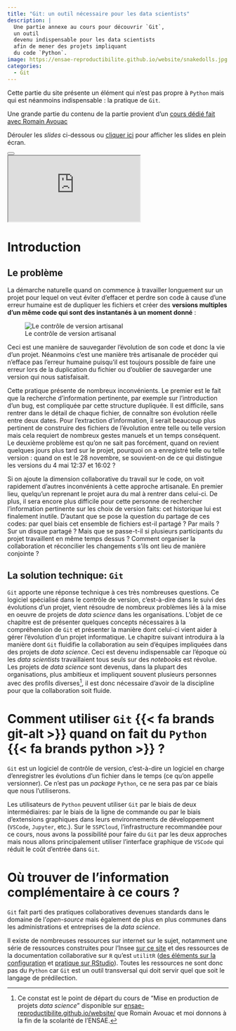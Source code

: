 ```yaml
---
title: "Git: un outil nécessaire pour les data scientists"
description: |
  Une partie annexe au cours pour découvrir `Git`,
  un outil
  devenu indispensable pour les data scientists
  afin de mener des projets impliquant
  du code `Python`.
image: https://ensae-reproductibilite.github.io/website/snakedolls.jpg
categories:
  - Git
---
```



Cette partie du site présente un élément qui n'est pas propre à
`Python` mais qui est néanmoins indispensable : la pratique de `Git`.

Une grande partie du contenu de la partie provient
d'un [cours dédié fait avec Romain Avouac](https://inseefrlab.github.io/formation-bonnes-pratiques-git-R/slides/complete.html)

:::{.cell .markdown}
Dérouler les _slides_ ci-dessous ou [cliquer ici](/slides/ggplot.qmd)
pour afficher les slides en plein écran.

```{=html}
<div class="sourceCode" id="cb1"><pre class="sourceCode yaml code-with-copy"><code class="sourceCode yaml"></code><button title="Copy to Clipboard" class="code-copy-button"><i class="bi"></i></button></pre><iframe class="sourceCode yaml code-with-copy" src="https://inseefrlab.github.io/formation-bonnes-pratiques-git-R/slides/complete.html#/partie-1-contr%C3%B4le-de-version-avec-git"></iframe></div>
```

:::



# Introduction

## Le problème

La démarche naturelle quand on commence à travailler longuement sur un projet pour lequel on veut éviter d'effacer et perdre son code à cause d'une erreur humaine est de dupliquer les fichiers et créer des __versions multiples d'un même code qui sont des instantanés à un moment donné__ :

![Le contrôle de version artisanal](https://inseefrlab.github.io/formation-bonnes-pratiques-git-R/slides/img/fichiers_multiples.png){#fig-version-control-inferno}

Ceci est une manière de sauvegarder l'évolution de son code et donc la vie d'un projet. Néanmoins c'est une manière très artisanale de procéder qui n'efface pas l'erreur humaine puisqu'il est toujours possible de faire une erreur lors de la duplication du fichier ou d'oublier de sauvegarder une version qui nous satisfaisait.

Cette pratique présente de nombreux inconvénients. Le premier est le fait que la recherche d'information pertinente, par exemple sur l'introduction d'un bug, est compliquée par cette structure dupliquée. Il est difficile, sans rentrer dans le détail de chaque fichier, de connaître son évolution réelle entre deux dates. Pour l'extraction d'information, il serait beaucoup plus pertinent de construire des fichiers de l'évolution entre telle ou telle version mais cela requiert de nombreux gestes manuels et un temps conséquent. Le deuxième problème est qu'on ne sait pas forcément, quand on revient quelques jours plus tard sur le projet, pourquoi on a enregistré telle ou telle version : quand on est le 28 novembre, se souvient-on de ce qui distingue les versions du 4 mai 12:37 et 16:02 ?

Si on ajoute la dimension collaborative du travail sur le code, on voit rapidement d'autres inconvénients à cette approche artisanale. En premier lieu, quelqu'un reprenant le projet aura du mal à rentrer dans celui-ci. De plus, il sera encore plus difficile pour cette personne de rechercher l'information pertinente sur les choix de version faits: cet historique lui est finalement inutile. D'autant que se pose la question du partage de ces codes: par quel biais cet ensemble de fichiers est-il partagé ? Par mails ? Sur un disque partagé ? Mais que se passe-t-il si plusieurs participants du projet travaillent en même temps dessus ? Comment organiser la collaboration et réconcilier les changements s'ils ont lieu de manière conjointe ? 

## La solution technique: `Git`

`Git` apporte une réponse technique à ces très nombreuses questions. Ce logiciel spécialisé dans le contrôle de version, c'est-à-dire dans le suivi des évolutions d'un projet, vient résoudre de nombreux problèmes liés à la mise en oeuvre de projets de _data science_ dans les organisations. L'objet de ce chapitre est de présenter quelques concepts nécessaires à la compréhension de `Git` et présenter la manière dont celui-ci vient aider à gérer l'évolution d'un projet informatique. Le chapitre suivant introduira à la manière dont `Git` fluidifie la collaboration au sein d'équipes impliquées dans des projets de _data science_. Ceci est devenu indispensable car l'époque où les _data scientists_ travaillaient tous seuls sur des _notebooks_ est révolue. Les projets de _data science_ sont devenus, dans la plupart des organisations, plus ambitieux et impliquent souvent plusieurs personnes avec des profils diverses[^miseenprod], il est donc nécessaire d'avoir de la discipline pour que la collaboration soit fluide. 

[^miseenprod]: Ce constat est le point de départ du cours de "Mise en production de projets _data science_" disponible sur [ensae-reproductibilite.github.io/website/](https://ensae-reproductibilite.github.io/website/) que Romain Avouac et moi donnons à la fin de la scolarité de l'ENSAE. 

# Comment utiliser `Git` {{< fa brands git-alt >}} quand on fait du `Python` {{< fa brands python >}} ? 

`Git` est un logiciel de contrôle de version, c'est-à-dire un logiciel en charge d'enregistrer les évolutions d'un fichier dans le temps (ce qu'on appelle versionner). Ce n'est pas un _package_ `Python`, ce ne sera pas par ce biais que nous l'utiliserons.

Les utilisateurs de `Python` peuvent utiliser `Git` par le biais de deux intermédiaires: par le biais de la ligne de commande ou par le biais d'extensions graphiques dans leurs environnements de développement (`VSCode`, `Jupyter`, etc.). Sur le `SSPCloud`, l'infrastructure recommandée pour ce cours, nous avons la possibilité pour faire du `Git` par les deux approches mais nous allons principalement utiliser l'interface graphique de `VSCode` qui réduit le coût d'entrée dans `Git`. 


# Où trouver de l'information complémentaire à ce cours ?

`Git` fait parti des pratiques collaboratives
devenues standards dans le domaine de l'_open-source_
mais également de plus en plus communes dans les administrations et entreprises
de la _data science_. 

Il existe de
nombreuses ressources sur internet sur le sujet,
notamment une série de ressources construites
pour l'Insee [sur ce site](https://inseefrlab.github.io/formation-bonnes-pratiques-git-R/)
et des ressources de la documentation collaborative sur `R` qu'est `utilitR`
([des éléments sur la configuration](https://www.book.utilitr.org/03_fiches_thematiques/fiche_configurer_git)
et [pratique sur RStudio](https://www.book.utilitr.org/03_fiches_thematiques/fiche_git_utilisation)). Toutes
les ressources ne sont donc pas du `Python` car `Git` est un outil transversal
qui doit servir quel que soit le langage de prédilection.



<!-----------------
## Les problèmes classiques

Dans un projet, il est commun de se demander (ou de demander à quelqu'un) :

* quelle était la bonne version d'un programme ?
* qui était l'auteur d'un bout de code en particulier  ?
* si un changement était important ou juste un essai  ?
* où retrouver des traces d'un vieil essai abandonné mais potentiellement finalement prometteur  ?
* comment fusionner des programmes écrits par plusieurs personnes  ?
* etc.

![](https://thinkr.fr/wp-content/uploads/git_notfinal.gif){fig-width="60%"}

## La solution: le contrôle de version

Il existe un outil informatique puissant qui répond à tous ces besoins :
la __gestion de version__ (*version control system* (VCS) en anglais). Ses avantages sont incontestables et permettent de facilement :

* enregistrer l'historique des modifications d'un ensemble de fichiers ;
* revenir à des versions précédentes d'un ou plusieurs fichiers ;
* rechercher les modifications qui ont pu créer des erreurs ;
* partager ses modifications et récupérer celles des autres ;
* proposer des modifications, les discuter, sans pour autant modifier d'emblée la dernière version existante ;
* identifier les auteurs et la date des modifications.


En outre, ces outils fonctionnent avec tous les langages
informatiques (texte, `R`, `Python`, `Markdown`, `LaTeX`, `Java`, etc.)
car reposent sur la comparaison des lignes et des caractères des programmes.

## Avantages du contrôle de version

On peut ainsi résumer les principaux avantages du contrôle de version
de la manière suivante :

1. Conserver et archiver l'ensemble des versions d'un code ou d'une documentation
2. Travailler efficacement en équipe
3. Améliorer la qualité des codes
4. Simplifier la communication autour d'un projet


### Conserver et archiver du code

Une des principales fonctionnalités de la gestion de version est de conserver
l'ensemble des fichiers de façon sécurisée et de proposer un archivage
structuré des codes. Les fichiers sont stockés dans un **dépôt**, qui constitue le projet.

Tout repose dans la gestion et la présentation de l'historique des modifications.
Chaque modification (ajout, suppression ou changement) sur un ou plusieurs fichiers est identifiée par son auteur,
sa date et un bref descriptif[^1].
Chaque changement est donc unique et aisément identifiable quand les modifications sont classées par ordre chronologique. Les groupes de modifications transmis au dépôt sont appelées **commit**.


[^1]: Plus précisément, chaque modification est identifiée de manière unique par un code `SHA` auquel est associé l'auteur, l'horodatage et des métadonnées (par exemple le message descriptif associé).


Avec des outils graphiques, on peut vérifier l'
[ensemble des évolutions d'un fichier (`history`)](https://github.com/linogaliana/python-datascientist/commits/main/README.md),
ou [l'histoire d'un dépôt](https://github.com/linogaliana/python-datascientist/commits/main).
On peut aussi
[se concentrer sur une modification particulière d'un fichier](https://github.com/linogaliana/python-datascientist/commit/7e5d30ae0e260f9485453b42f195b0181a53e32e#diff-04c6e90faac2675aa89e2176d2eec7d8) ou vérifier, pour un fichier, la
[modification qui a entraîné l'apparition de telle ou telle ligne (`blame`)](https://github.com/linogaliana/python-datascientist/blame/main/README.md)

Sur son poste de travail, les dizaines (voire centaines) de programmes organisés à la main n'existent plus. Tout est regroupé dans un seul dossier, rassemblant les éléments du dépôt. Au sein du dépôt, tout l'historique est stocké et accessible rapidement. Si on souhaite travailler sur la dernière version des programmes (ou sur une ancienne version spécifique), il n'y a plus besoin de conserver les autres fichiers car ils sont dans l'historique du projet. Il est alors possible de choisir sur quelle version on veut travailler (la dernière commune à tout le monde, la sienne en train d'être développée, celle de l'année dernière, etc.).

### Travailler efficacement en équipe

Le deuxième avantage de la gestion de version représente une amélioration notable du travail en équipe sur des codes en commun.

La gestion de version permet de collaborer simplement et avec méthode. De façon organisée, elle permet de :

* travailler en parallèle et fusionner facilement du code
* partager une documentation des programmes grâce :
    + aux commentaires des modifications
    + à la possibilité d'une documentation commune et collaborative
* trouver rapidement des erreurs et en diffuser rapidement la
correction

A ces avantages s'ajoutent les fonctionalités collaboratives des __forges__
qui sont des plateformes où peuvent être stockés des dépôts. 
Néanmoins, ces forges proposent aujourd'hui beaucoup de fonctionalités 
qui vont au-delà de l'archivage de code : 
interagir via
des [*issues*](https://github.com/linogaliana/python-datascientist/issues),
faire des suggestions de modifications, exécuter du code dans des
environnements normalisés, etc.
Il faut vraiment les voir comme des réseaux sociaux du code. 
Les principales plateformes dans ce domaine étant `Github` et `Gitlab`.

L'usage individuel, c'est-à-dire seul sur son projet,
permet aussi de "travailler en équipe avec soi-même" car il permet de retrouver des mois plus tard le contenu et le contexte des modifications. Cela est notamment précieux lors des changements de poste ou des travaux réguliers mais espacés dans le temps (par exemple, un mois par an chaque année). Même lorsqu'on travaille tout seul, on collabore avec un *moi* futur qui peut ne plus se souvenir de la modification des fichiers.



### Améliorer la qualité des codes

Le fonctionnement de la gestion de version, reposant sur l'archivage structuré des modifications et les commentaires les accompagnant, renforce la qualité des programmes informatiques. Ils sont plus documentés, plus riches et mieux structurés. C'est pour cette raison que le contrôle de version ne doit pas être considéré comme un outil réservé à des développeurs : toute personne travaillant sur des programmes informatiques gagne à utiliser du contrôle de version.

Les services d'*intégration continue* permettent de faire des tests automatiques
de programmes informatiques, notamment de packages, qui renforcent la
réplicabilité des programmes. Mettre en place des méthodes de travail fondées
sur l'*intégration continue* rend les programmes plus robustes en forçant
ceux-ci à tourner sur des machines autres que celles du développeur du code.


### Simplifier la communication autour d'un projet

Les sites de dépôts `Github` et `Gitlab` permettent de faire beaucoup plus
que seulement archiver des codes. Les fonctionalités de déploiement
en continu permettent ainsi de :

* créer des sites web pour valoriser des projets (par exemple les sites
`readthedocs` en `python`)
* déployer de la documentation en continu
* rendre visible la qualité d'un projet avec des services de *code coverage*,
de tests automatiques ou d'environnements intégrés de travail (binder, etc.)
qu'on rend généralement visible au moyen de badges
(exemple [ici](https://github.com/linogaliana/python-datascientist#python-pour-la-data-science-))


En résumé, 

|                      |      Avant            |  Gestion de version  |
|:---------------------|----------------------:|---------------------:|
|Archivage             | à la main             | automatique          |
|Envoi de modification | mail, dossier partagé | code partagé         |
|Fusion de code        | copié-collé           | simple, sûr          |
|Versions du modèle    | dossiers archivés     | historique riche     |
|Gestion des erreurs   | à la main             | méthodique           |

---------------->

